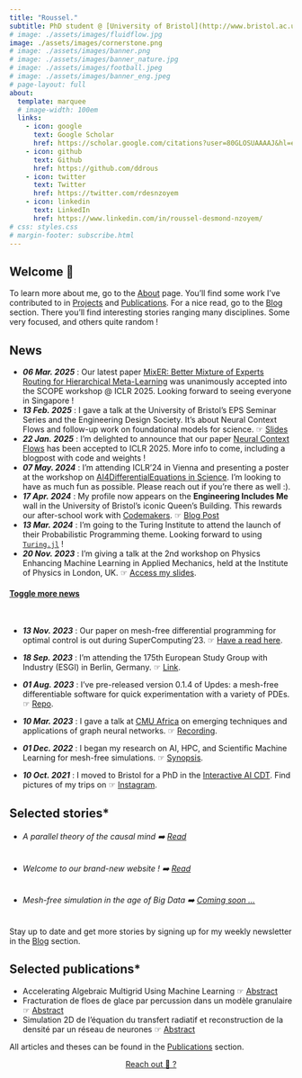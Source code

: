 ```yaml
---
title: "Roussel."
subtitle: PhD student @ [University of Bristol](http://www.bristol.ac.uk/cdt/interactive-ai/current-students/2021-cohort/nzoyem/)
# image: ./assets/images/fluidflow.jpg
image: ./assets/images/cornerstone.png
# image: ./assets/images/banner.png
# image: ./assets/images/banner_nature.jpg
# image: ./assets/images/football.jpeg
# image: ./assets/images/banner_eng.jpeg
# page-layout: full
about:
  template: marquee
  # image-width: 100em
  links:
    - icon: google
      text: Google Scholar
      href: https://scholar.google.com/citations?user=80GLOSUAAAAJ&hl=en
    - icon: github
      text: Github
      href: https://github.com/ddrous
    - icon: twitter
      text: Twitter
      href: https://twitter.com/rdesnzoyem
    - icon: linkedin
      text: LinkedIn
      href: https://www.linkedin.com/in/roussel-desmond-nzoyem/
# css: styles.css
# margin-footer: subscribe.html
---
```


## Welcome 👋

To learn more about me, go to the [About](/about.qmd) page. You'll find some work I've contributed to in [Projects](/projects.qmd) and [Publications](/publications.qmd). For a nice read, go to the [Blog](/posts.qmd) section. There you'll find interesting stories ranging many disciplines. Some very focused, and others quite random !


## News



- **_06 Mar. 2025_** : Our latest paper [MixER: Better Mixture of Experts Routing for Hierarchical Meta-Learning](https://openreview.net/forum?id=NteuHm0UXw) was unanimously accepted into the SCOPE workshop @ ICLR 2025. Looking forward to seeing everyone in Singapore !
- **_13 Feb. 2025_** : I gave a talk at the University of Bristol's EPS Seminar Series and the Engineering Design Society. It's about Neural Context Flows and follow-up work on foundational models for science. ☞ [Slides](https://docs.google.com/presentation/d/1bJjbbQAohUw3EmT_N7iTpv5UY-wUvfAN/edit?usp=sharing&ouid=107359549014130993105&rtpof=true&sd=true)
- **_22 Jan. 2025_** : I'm delighted to announce that our paper [Neural Context Flows](https://openreview.net/forum?id=8vzMLo8LDN) has been accepted to ICLR 2025. More info to come, including a blogpost with code and weights !
- **_07 May. 2024_** : I'm attending ICLR'24 in Vienna and presenting a poster at the workshop on [AI4DifferentialEquations in Science](https://ai4diffeqtnsinsci.github.io). I'm looking to have as much fun as possible. Please reach out if you're there as well :).
- **_17 Apr. 2024_** : My profile now appears on the **Engineering Includes Me** wall in the University of Bristol's iconic Queen's Building. This rewards our after-school work with [Codemakers](https://github.com/ddrous/ks3-project). ☞ [Blog Post](https://engineering.blogs.bristol.ac.uk/engineering-includes-me-roussel-desmond-nzoyem/)
- **_13 Mar. 2024_** : I'm going to the Turing Institute to attend the launch of their Probabilistic Programming theme. Looking forward to using [`Turing.jl`](https://github.com/TuringLang/Turing.jl) !
- **_20 Nov. 2023_** : I'm giving a talk at the 2nd workshop on Physics Enhancing Machine Learning in Applied Mechanics, held at the Institute of Physics in London, UK. ☞ [Access my slides](https://drive.google.com/file/d/1DM1rC5qns4UA-MuWNPema72sYnKwcEw7/view?usp=sharing).



<a data-bs-toggle="collapse" data-bs-target="#collapseExample" aria-expanded="false" aria-controls="collapseExample">
  <span role="button"><h4><u>Toggle more news</u></h4></span>
</a> <br>
<div class="collapse" id="collapseExample">
  <div class="card card-body">
- **_13 Nov. 2023_** : Our paper on mesh-free differential programming for optimal control is out during SuperComputing'23. ☞ [Have a read here](https://dl.acm.org/doi/10.1145/3624062.3626078){.external target="_blank"}.
- **_18 Sep. 2023_** : I'm attending the 175th European Study Group with Industry (ESGI) in Berlin, Germany. ☞ [Link](https://wias-berlin.de/workshops/ESGI-175/#:~:text=Group%20with%20Industry-,Berlin%2C%20September%2018%2D22%2C%202023,modelling%20or%20an%20optimisation%20problem){.external target="_blank"}.
- **_01 Aug. 2023_** : I've pre-released version 0.1.4 of Updes: a mesh-free differentiable software for quick experimentation with a variety of PDEs. ☞ [Repo](https://github.com/ddrous/Updec){.external target="_blank"}.
- **_10 Mar. 2023_** : I gave a talk at [CMU Africa](https://www.africa.engineering.cmu.edu){.external target="_blank"} on emerging techniques and applications of graph neural networks. ☞ [Recording](https://youtu.be/ahG-LG0ABRQ){.external target="_blank"}.
- **_01 Dec. 2022_** : I began my research on AI, HPC, and Scientific Machine Learning for mesh-free simulations. ☞ [Synopsis](http://www.bristol.ac.uk/cdt/interactive-ai/current-students/2021-cohort/nzoyem/){.external target="_blank"}.
- **_10 Oct. 2021_** : I moved to Bristol for a PhD in the [Interactive AI CDT](https://www.bristol.ac.uk/cdt/interactive-ai/){.external target="_blank"}. Find pictures of my trips on ☞ [Instagram](https://www.instagram.com/roussel_dn/){.external target="_blank"}.
  </div>
</div>


## Selected stories*
- ###### A parallel theory of the causal mind ➡️ [Read](/posts/parallel-mind-theory/index.qmd)
- ###### Welcome to our brand-new website ! ➡️ [Read](posts/welcome/index.qmd)
- ###### Mesh-free simulation in the age of Big Data ➡️ [Coming soon ...]()

Stay up to date and get more stories by signing up for my weekly newsletter in the [Blog](/posts.qmd) section.



## Selected publications*
- Accelerating Algebraic Multigrid Using Machine Learning ☞ [Abstract](publications/theses/nzoyem2022accelerating.qmd)
- Fracturation de floes de glace par percussion dans un modèle granulaire ☞ [Abstract](publications/theses/nzoyem2021fracturation.qmd)
- Simulation 2D de l’équation du transfert radiatif et reconstruction de la densité par un réseau de neurones ☞ [Abstract](publications/theses/nzoyem2020simulation.qmd)

All articles and theses can be found in the [Publications](/publications.qmd) section.

<!-- 
```{=html}
<center> <a href="mailto:rd.nzoyemngueguin@bristol.ac.uk" class="btn btn-primary">   Reach out 🙂 ?  </a> </center>
``` -->

```{=html}
<center> <a href="about.qmd#contact-me" class="btn btn-primary">   Reach out 🙂 ?  </a> </center>
```